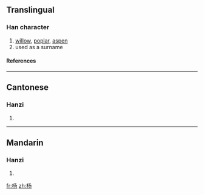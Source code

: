 {{see|楊}}

==Translingual==
===Han character===
{{Han char|rn=75|rad=木|as=03|sn=7|four=|canj=木弓尸竹 (DNSH)}}
# [[willow]], [[poplar]], [[aspen]]
# used as a surname
====References====
{{Han ref|kx=0513.011|hdz=21163.020|uh=6768|ud=26472}}

----
==Cantonese==
===Hanzi===
{{yue-hanzi|jyut=|y=yeung4}}
# {{defn|Cantonese}}

----
==Mandarin==
===Hanzi===
{{cmn-hanzi|tra=楊|pin=[[yáng]] (yang2)|wg=yang<sup>2</sup>}}
# {{defn|Mandarin}}

[[fr:杨]]
[[zh:杨]]